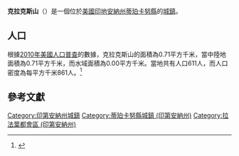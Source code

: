 {{noteTA
|G1=USState
|G2=地名
|G3=Unit
}}
{{Infobox settlement
|name            = 克拉克斯山
|native_name = Clarks Hill
|settlement_type          = [[鎮|城鎮]]
|image_skyline            = Clarks Hill storefronts.png
|imagesize                = 250px
|image_map                = Tippecanoe County Indiana Incorporated and Unincorporated areas Clarks Hill Highlighted 1812898.svg
|mapsize                  = 250px
|subdivision_type         = [[世界政區索引|國家]]
|subdivision_type1        = [[美国州份|州份]]
|subdivision_type2        = [[印地安納州行政區劃|縣]]
|subdivision_name         = [[美国|美国]]
|subdivision_name1        = [[印地安納州|印地安納州]]
|subdivision_name2        = [[蒂珀卡努縣_(印地安納州)|蒂珀卡努縣]]
|elevation_ft             = 827
|elevation_m              = 252
|timezone                 = [[北美东部时区|EST]]
|area_total_km2           = 0.71
|area_land_km2            = 0.71
|area_water_km2           = 0.00
|area_total_sq_mi         = 
|area_land_sq_mi          = 
|area_water_sq_mi         = 
|population_as_of         = [[2010年美國人口普查|2010]]
|population_footnotes     = 
|population_total         = 611
|population_density_km2   = auto
|population_density_sq_mi = auto
|utc_offset               = -5
|coordinates              = {{coord|40|14|49|N|86|43|26|W|display=inline,title}}
| coor_pinpoint           = 
| coordinates_footnotes   = 
|timezone_DST             = EDT
|utc_offset_DST           = -4
|postal_code_type         = [[美國郵區編號|郵區編號]]
|postal_code              = 47930
|area_code                = [[北美電話區號765|765]]
|blank_name = [[地名信息系统|GNIS ID]]
|blank_info = 449638<ref name="GNIS">{{cite gnis|449638|Clarks Hill}}</ref>
}}
'''克拉克斯山'''（{{lang-en|Clarks Hill}}）是一個位於[[美國|美國]][[印地安納州|印地安納州]][[蒂珀卡努縣_(印地安納州)|蒂珀卡努縣]]的[[鎮|城鎮]]。

== 人口 ==
根據[[2010年美國人口普查|2010年美國人口普查]]的數據，克拉克斯山的面積為0.71平方千米，當中陸地面積為0.71平方千米，而水域面積為0.00平方千米。當地共有人口611人，而人口密度為每平方千米861人。<ref name="GR8">{{cite web|url=http://factfinder2.census.gov|publisher=[[美国人口调查局|美国人口调查局]]|accessdate=2011-05-14|title=American FactFinder|archive-date=2013-09-11|archive-url=https://web.archive.org/web/20130911234518/http://factfinder2.census.gov/|dead-url=no}}</ref>

== 參考文獻 ==
{{reflist}}

{{蒂珀卡努縣 (印地安納州)}}
{{Authority control}}

{{DEFAULTSORT:Clarks Hill, Indiana}}
[[Category:印第安納州城鎮|Category:印第安納州城鎮]]
[[Category:蒂珀卡努縣城鎮_(印第安納州)|Category:蒂珀卡努縣城鎮 (印第安納州)]]
[[Category:拉法葉都會區_(印第安納州)|Category:拉法葉都會區 (印第安納州)]]

{{Indiana-geo-stub}}